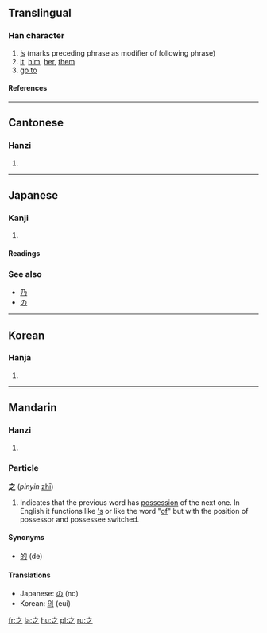 ==Translingual==
{{stroke order|type=animate}}
===Han character===
{{Han char|rn=4|rad=丿|as=03|sn=4|four=3030<sub>7</sub>|canj=戈弓人 (INO)}}
# [['s|’s]] (marks preceding phrase as modifier of following phrase)
# [[it]], [[him]], [[her]], [[them]]
# [[go to]]

====References====
{{Han ref|kx=0082.040|dkj=00125|dj=|hdz=10043.010|uh=4E4B|ud=20043|bh=A4A7|bd=42151}}

----
==Cantonese==
===Hanzi===
{{yue-hanzi|jyut=[[zi1]]|y=[[ji1]]}}
# {{defn|Cantonese}}

----
==Japanese==

===Kanji===
{{ja-kanji|grade=8|rs=丿03}}

# {{defn|Japanese}} <!-- line may be deleted if/when POS headers are added --> 

====Readings====
{{ja-readings|on=[[し]] (shi)|kun=[[ゆく]] (yuku), [[これ]] (kore), [[の]] (no)|nanori=[[ゆき]] (yuki)}}

===See also===
*[[乃]]
*[[の]]

----
==Korean==
===Hanja===
{{ko-hanja|hangeul=지|rv=ji|mr=chi}}
# {{defn|Korean}}

----
==Mandarin==
===Hanzi===
{{cmn-hanzi|pin=[[zhī]] ([[zhi1]])|wg=[[chih1|chih<sup>1</sup>]]}}
# {{defn|Mandarin}}

===Particle===
'''之''' (''pinyin'' [[zhī]])

# Indicates that the previous word has [[possessive|possession]] of the next one. In English it functions like [['s]] or like the word "[[of]]" but with the position of possessor and possessee switched.

====Synonyms====
*[[的]] (de)

====Translations====
*Japanese: [[の]] (no)
*Korean: [[의]] (eui)

[[fr:之]]
[[la:之]]
[[hu:之]]
[[pl:之]]
[[ru:之]]